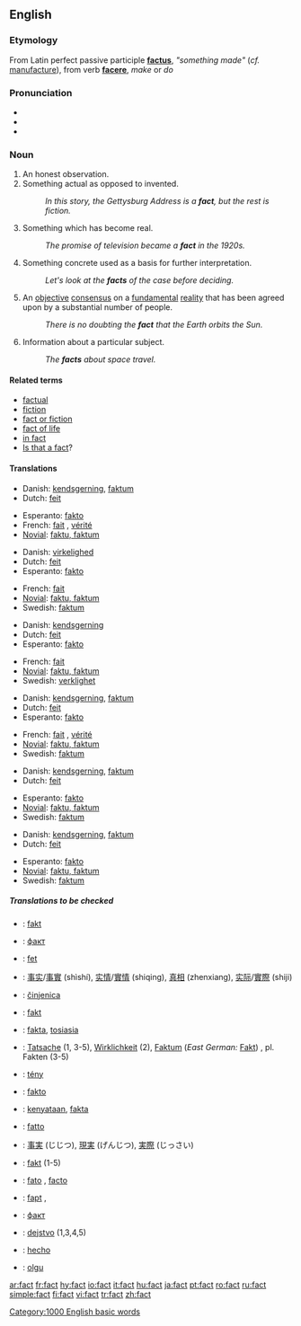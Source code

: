 {{wikipedia}}
==English==

{{rank|least|person|case|313|fact|known|thee|hope}}

===Etymology===
From Latin perfect passive participle '''[[factus]]''', ''"something made"'' (''cf.'' [[manufacture]]), from verb '''[[facere]]''', ''make'' or ''do''

===Pronunciation===
*{{IPA|/fækt/}}
*{{SAMPA|/f{kt/}}
*{{audio|en-us-fact.ogg|Audio (US)}}

===Noun===
{{en-noun}}

{{rft}}
# An honest observation.
# Something actual as opposed to invented.
#: ''In this story, the Gettysburg Address is a '''fact''', but the rest is fiction.''
# Something which has become real.
#: ''The promise of television became a '''fact''' in the 1920s.''
# Something concrete used as a basis for further interpretation.
#: ''Let's look at the '''facts''' of the case before deciding.''
# An [[objective]] [[consensus]] on a [[fundamental]] [[reality]] that has been agreed upon by a substantial number of people.
#: ''There is no doubting the '''fact''' that the Earth orbits the Sun.''
# Information about a particular subject.
#:''The '''facts''' about space travel.''

====Related terms====
*[[factual]]
*[[fiction]]
*[[fact or fiction]]
*[[fact of life]]
*[[in fact]]
*[[Is that a fact]]?

====Translations====
{{top|An honest observation}}
*Danish: [[kendsgerning]], [[faktum]]
*Dutch: [[feit]]
{{mid}}
*Esperanto: [[fakto]]
*French: [[fait]] {{m}}, [[vérité]] {{f}}
*[[Novial]]: [[faktu, faktum]]
{{bottom}}

{{top|Something actual}}
*Danish: [[virkelighed]]
*Dutch: [[feit]]
*Esperanto: [[fakto]]
{{mid}}
*French: [[fait]] {{m}}
*[[Novial]]: [[faktu, faktum]]
*Swedish: [[faktum]]
{{bottom}}

{{top|Something which has become real}}
*Danish: [[kendsgerning]]
*Dutch: [[feit]]
*Esperanto: [[fakto]]
{{mid}}
*French: [[fait]] {{m}}
*[[Novial]]: [[faktu, faktum]]
*Swedish: [[verklighet]]
{{bottom}}

{{top|Something concrete used as a basis for further interpretation}}
*Danish: [[kendsgerning]], [[faktum]]
*Dutch: [[feit]]
*Esperanto: [[fakto]]
{{mid}}
*French: [[fait]] {{m}}, [[vérité]] {{f}}
*[[Novial]]: [[faktu, faktum]]
*Swedish: [[faktum]]
{{bottom}}

{{top|An objective consensus on a fundamental reality}}
*Danish: [[kendsgerning]], [[faktum]]
*Dutch: [[feit]]
{{mid}}
*Esperanto: [[fakto]]
*[[Novial]]: [[faktu, faktum]]
*Swedish: [[faktum]]
{{bottom}}

{{top|Information about a particular subject}}
*Danish: [[kendsgerning]], [[faktum]]
*Dutch: [[feit]]
{{mid}}
*Esperanto: [[fakto]]
*[[Novial]]: [[faktu, faktum]]
*Swedish: [[faktum]]
{{bottom}}

=====Translations to be checked=====
{{checktrans}}
*{{ttbc|Albanian}}: [[fakt]] {{m}}
*{{ttbc|Bulgarian}}: [[факт]] {{m}}
*{{ttbc|Catalan}}: [[fet]] {{m}}
*{{ttbc|Chinese}}: [[事实]]/[[事實]] (shìshí), [[实情]]/[[實情]] (shiqing), [[真相]] (zhenxiang), [[实际]]/[[實際]] (shiji)
*{{ttbc|Croatian}}: [[činjenica]] {{f}}
*{{ttbc|Czech}}: [[fakt]] {{m}}
*{{ttbc|Finnish}}: [[fakta]], [[tosiasia]]
*{{ttbc|German}}: [[Tatsache]] {{f}} (1, 3-5), [[Wirklichkeit]] {{f}} (2), [[Faktum]] (''East German:'' [[Fakt]]) {{n}}, pl. Fakten  (3-5)
*{{ttbc|Hungarian}}: [[tény]]
*{{ttbc|Ido}}: [[fakto]]
*{{ttbc|Indonesian}}: [[kenyataan]], [[fakta]]
*{{ttbc|Italian}}: [[fatto]] {{f}}
*{{ttbc|Japanese}}: [[事実]] (じじつ), [[現実]] (げんじつ), [[実際]] (じっさい)
*{{ttbc|Polish}}: [[fakt]] {{m}} (1-5)
*{{ttbc|Portuguese}}: [[fato]] {{m}} {{italbrac|Brazil}}, [[facto]] {{italbrac|Portugal}}
*{{ttbc|Romanian}}: [[fapt]] {{m}}, {{f}}
*{{ttbc|Russian}}: [[факт]] {{m}}
*{{ttbc|Slovene}}: [[dejstvo]] {{n}} (1,3,4,5)
*{{ttbc|Spanish}}: [[hecho]] {{m}}
*{{ttbc|Turkish}}: [[olgu]]

[[Category:1000 English basic words]]

[[ar:fact]]
[[fr:fact]]
[[hy:fact]]
[[io:fact]]
[[it:fact]]
[[hu:fact]]
[[ja:fact]]
[[pt:fact]]
[[ro:fact]]
[[ru:fact]]
[[simple:fact]]
[[fi:fact]]
[[vi:fact]]
[[tr:fact]]
[[zh:fact]]